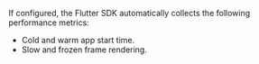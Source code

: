 If configured, the Flutter SDK automatically collects the following performance metrics:

- <PlatformLink to="/tracing/instrumentation/automatic-instrumentation/#app-start-instrumentation">Cold and warm app start time</PlatformLink>.
- <PlatformLink to="/tracing/instrumentation/automatic-instrumentation/#slow-and-frozen-frames">Slow and frozen frame rendering</PlatformLink>.

